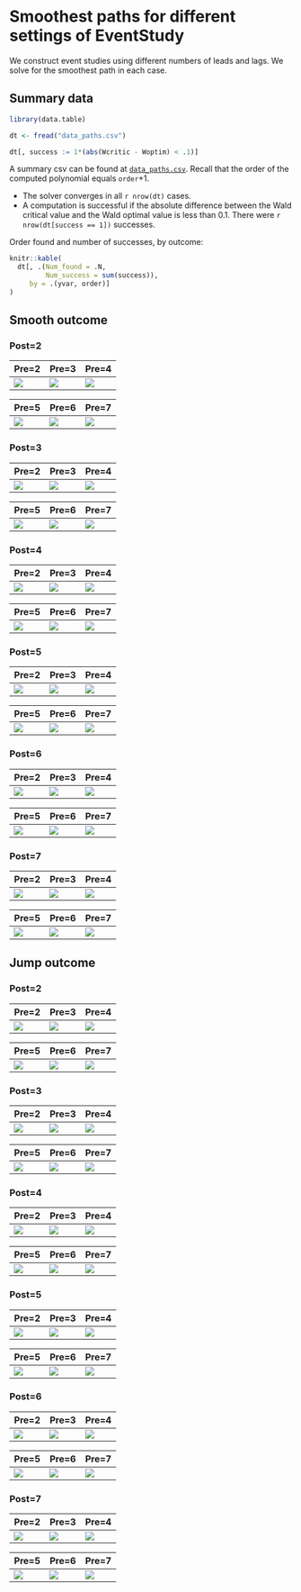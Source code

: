 
# Smoothest paths for different settings of EventStudy

We construct event studies using different numbers of leads and lags.
We solve for the smoothest path in each case.

## Summary data

```r
library(data.table)

dt <- fread("data_paths.csv")

dt[, success := 1*(abs(Wcritic - Woptim) < .1)]
```

A summary csv can be found at [`data_paths.csv`](data_paths.csv).
Recall that the order of the computed polynomial equals `order`+1. 

- The solver converges in all `r nrow(dt)` cases.
- A computation is successful if the absolute difference between the Wald critical value and the Wald optimal value is less than 0.1. There were `r nrow(dt[success == 1])` successes. 

Order found and number of successes, by outcome:

```r
knitr::kable(
  dt[, .(Num_found = .N,
         Num_success = sum(success)),
     by = .(yvar, order)]
)
```


## Smooth outcome

### Post=2

| Pre=2 | Pre=3 | Pre=4 |
| ----- | ----- | ----- |
| ![](R/y_smooth_m_post2_pre2.png) | ![](R/y_smooth_m_post2_pre3.png) | ![](R/y_smooth_m_post2_pre4.png) |

| Pre=5 | Pre=6 | Pre=7 |
| ----- | ----- | ----- |
| ![](R/y_smooth_m_post2_pre5.png) | ![](R/y_smooth_m_post2_pre6.png) | ![](R/y_smooth_m_post2_pre7.png) |

### Post=3

| Pre=2 | Pre=3 | Pre=4 |
| ----- | ----- | ----- |
| ![](R/y_smooth_m_post3_pre2.png) | ![](R/y_smooth_m_post3_pre3.png) | ![](R/y_smooth_m_post3_pre4.png) |

| Pre=5 | Pre=6 | Pre=7 |
| ----- | ----- | ----- |
| ![](R/y_smooth_m_post3_pre5.png) | ![](R/y_smooth_m_post3_pre6.png) | ![](R/y_smooth_m_post3_pre7.png) |

### Post=4

| Pre=2 | Pre=3 | Pre=4 |
| ----- | ----- | ----- |
| ![](R/y_smooth_m_post4_pre2.png) | ![](R/y_smooth_m_post4_pre3.png) | ![](R/y_smooth_m_post4_pre4.png) |

| Pre=5 | Pre=6 | Pre=7 |
| ----- | ----- | ----- |
| ![](R/y_smooth_m_post4_pre5.png) | ![](R/y_smooth_m_post4_pre6.png) | ![](R/y_smooth_m_post4_pre7.png) |

### Post=5

| Pre=2 | Pre=3 | Pre=4 |
| ----- | ----- | ----- |
| ![](R/y_smooth_m_post5_pre2.png) | ![](R/y_smooth_m_post5_pre3.png) | ![](R/y_smooth_m_post5_pre4.png) |

| Pre=5 | Pre=6 | Pre=7 |
| ----- | ----- | ----- |
| ![](R/y_smooth_m_post5_pre5.png) | ![](R/y_smooth_m_post5_pre6.png) | ![](R/y_smooth_m_post5_pre7.png) |

### Post=6

| Pre=2 | Pre=3 | Pre=4 |
| ----- | ----- | ----- |
| ![](R/y_smooth_m_post6_pre2.png) | ![](R/y_smooth_m_post6_pre3.png) | ![](R/y_smooth_m_post6_pre4.png) |

| Pre=5 | Pre=6 | Pre=7 |
| ----- | ----- | ----- |
| ![](R/y_smooth_m_post6_pre5.png) | ![](R/y_smooth_m_post6_pre6.png) | ![](R/y_smooth_m_post6_pre7.png) |

### Post=7

| Pre=2 | Pre=3 | Pre=4 |
| ----- | ----- | ----- |
| ![](R/y_smooth_m_post7_pre2.png) | ![](R/y_smooth_m_post7_pre3.png) | ![](R/y_smooth_m_post7_pre4.png) |

| Pre=5 | Pre=6 | Pre=7 |
| ----- | ----- | ----- |
| ![](R/y_smooth_m_post7_pre5.png) | ![](R/y_smooth_m_post7_pre6.png) | ![](R/y_smooth_m_post7_pre7.png) |

## Jump outcome

### Post=2

| Pre=2 | Pre=3 | Pre=4 |
| ----- | ----- | ----- |
| ![](R/y_jump_m_post2_pre2.png) | ![](R/y_jump_m_post2_pre3.png) | ![](R/y_jump_m_post2_pre4.png) |

| Pre=5 | Pre=6 | Pre=7 |
| ----- | ----- | ----- |
| ![](R/y_jump_m_post2_pre5.png) | ![](R/y_jump_m_post2_pre6.png) | ![](R/y_jump_m_post2_pre7.png) |

### Post=3

| Pre=2 | Pre=3 | Pre=4 |
| ----- | ----- | ----- |
| ![](R/y_jump_m_post3_pre2.png) | ![](R/y_jump_m_post3_pre3.png) | ![](R/y_jump_m_post3_pre4.png) |

| Pre=5 | Pre=6 | Pre=7 |
| ----- | ----- | ----- |
| ![](R/y_jump_m_post3_pre5.png) | ![](R/y_jump_m_post3_pre6.png) | ![](R/y_jump_m_post3_pre7.png) |

### Post=4

| Pre=2 | Pre=3 | Pre=4 |
| ----- | ----- | ----- |
| ![](R/y_jump_m_post4_pre2.png) | ![](R/y_jump_m_post4_pre3.png) | ![](R/y_jump_m_post4_pre4.png) |

| Pre=5 | Pre=6 | Pre=7 |
| ----- | ----- | ----- |
| ![](R/y_jump_m_post4_pre5.png) | ![](R/y_jump_m_post4_pre6.png) | ![](R/y_jump_m_post4_pre7.png) |

### Post=5

| Pre=2 | Pre=3 | Pre=4 |
| ----- | ----- | ----- |
| ![](R/y_jump_m_post5_pre2.png) | ![](R/y_jump_m_post5_pre3.png) | ![](R/y_jump_m_post5_pre4.png) |

| Pre=5 | Pre=6 | Pre=7 |
| ----- | ----- | ----- |
| ![](R/y_jump_m_post5_pre5.png) | ![](R/y_jump_m_post5_pre6.png) | ![](R/y_jump_m_post5_pre7.png) |

### Post=6

| Pre=2 | Pre=3 | Pre=4 |
| ----- | ----- | ----- |
| ![](R/y_jump_m_post6_pre2.png) | ![](R/y_jump_m_post6_pre3.png) | ![](R/y_jump_m_post6_pre4.png) |

| Pre=5 | Pre=6 | Pre=7 |
| ----- | ----- | ----- |
| ![](R/y_jump_m_post6_pre5.png) | ![](R/y_jump_m_post6_pre6.png) | ![](R/y_jump_m_post6_pre7.png) |

### Post=7

| Pre=2 | Pre=3 | Pre=4 |
| ----- | ----- | ----- |
| ![](R/y_jump_m_post7_pre2.png) | ![](R/y_jump_m_post7_pre3.png) | ![](R/y_jump_m_post7_pre4.png) |

| Pre=5 | Pre=6 | Pre=7 |
| ----- | ----- | ----- |
| ![](R/y_jump_m_post7_pre5.png) | ![](R/y_jump_m_post7_pre6.png) | ![](R/y_jump_m_post7_pre7.png) |
